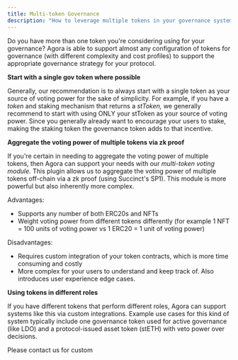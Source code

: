 ```yaml
---
title: Multi-token Governance
description: "How to leverage multiple tokens in your governance system"
---
```


Do you have more than one token you're considering using for your governance? Agora is able to support almost any configuration of tokens for governance (with different complexity and cost profiles) to support the appropriate governance strategy for your protocol.

**Start with a single gov token where possible**

Generally, our recommendation is to always start with a single token as your source of voting power for the sake of simplicity. For example, if you have a *token* and staking mechanism that returns a *stToken,* we generally recommend to start with using ONLY your stToken as your source of voting power. Since you generally already want to encourage your users to stake, making the staking token the governance token adds to that incentive.

**Aggregate the voting power of multiple tokens via zk proof**

If you're certain in needing to aggregate the voting power of multiple tokens, then Agora can support your needs with our *multi-token voting module.* This plugin allows us to aggregate the voting power of multiple tokens off-chain via a zk proof (using Succinct's SP1). This module is more powerful but also inherently more complex.

Advantages:

- Supports any number of both ERC20s and NFTs
- Weight voting power from different tokens differently (for example 1 NFT = 100 units of voting power vs 1 ERC20 = 1 unit of voting power)

Disadvantages:

- Requires custom integration of your token contracts, which is more time consuming and costly
- More complex for your users to understand and keep track of. Also introduces user experience edge cases.

**Using tokens in different roles**

If you have different tokens that perform different roles, Agora can support systems like this via custom integrations. Example use cases for this kind of system typically include one governance token used for active governance (like LDO) and a protocol-issued asset token (stETH) with veto power over decisions.

Please contact us for custom